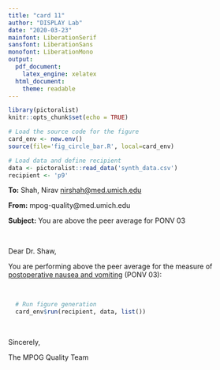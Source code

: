 ```yaml
---
title: "card 11"
author: "DISPLAY Lab"
date: "2020-03-23"
mainfont: LiberationSerif
sansfont: LiberationSans
monofont: LiberationMono
output: 
  pdf_document:
    latex_engine: xelatex
  html_document:
    theme: readable
---
```


```r
library(pictoralist)
knitr::opts_chunk$set(echo = TRUE)

# Load the source code for the figure
card_env <- new.env()
source(file='fig_circle_bar.R', local=card_env)

# Load data and define recipient
data <- pictoralist::read_data('synth_data.csv')
recipient <- 'p9'
```

**To:** Shah, Nirav <nirshah@med.umich.edu>

**From:** mpog-quality@med.umich.edu

**Subject:** You are above the peer average for PONV 03

\  
\  

Dear Dr. Shaw,

You are performing above the peer average for the measure of [postoperative nausea and vomiting](https://mpog.org/files/quality/measures/ponv-03_spec.pdf) (PONV 03):

\ 

```r
  # Run figure generation
  card_env$run(recipient, data, list())
```

\  

Sincerely,

The MPOG Quality Team
